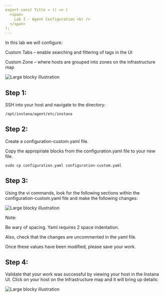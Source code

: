 ```yaml
---
export const Title = () => (
  <span>
    Lab 3 - Agent Configuration <br />
  </span>
);
---
```

In this lab we will configure:

Custom Tabs – enable searching and filtering of tags in the UI

Custom Zone – where hosts are grouped into zones on the infrastructure map

![Large blocky illustration](images/lab3.1.png)

## Step 1:

SSH into your host and navigate to the directory:

```
/opt/instana/agent/etc/instana 
```

## Step 2:

Create a configuration-custom.yaml file. 

Copy the appropriate blocks from the configuration.yaml file to your new file.

```
sudo cp configuration.yaml configuration-custom.yaml 
```

## Step 3:
Using the vi commands, look for the following sections within the configuration-custom.yaml file and make the following changes: 

![Large blocky illustration](images/3.2.png)

Note: 

Be wary of spacing. Yaml requires 2 space indentation. 

Also, check that the changes are uncommented in the yaml file.

Once these values have been modified, please save your work. 

## Step 4:

Validate that your work was successful by viewing your host in the Instana UI. 
Click on your host on the Infrastructure map and it will bring up details: 

![Large blocky illustration](images/lab3.3.png)



